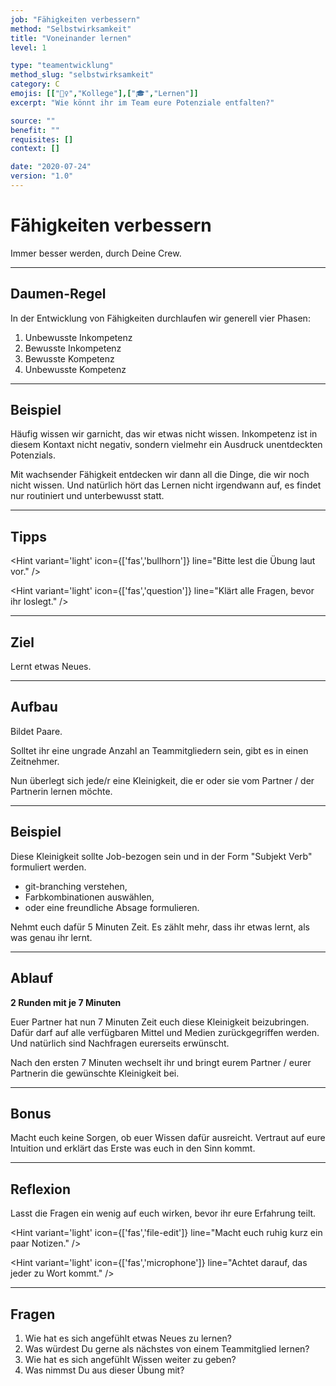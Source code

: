 ```yaml
---
job: "Fähigkeiten verbessern"
method: "Selbstwirksamkeit"
title: "Voneinander lernen"
level: 1

type: "teamentwicklung"
method_slug: "selbstwirksamkeit"
category: C
emojis: [["🦸‍♀️","Kollege"],["🎓","Lernen"]]
excerpt: "Wie könnt ihr im Team eure Potenziale entfalten?"

source: ""
benefit: ""
requisites: []
context: []

date: "2020-07-24"
version: "1.0"
---
```


# <Emoji symbol="🦸‍♀️" label="Kollege"/><Emoji symbol="🎓" label="Lernen"/>
# Fähigkeiten verbessern

Immer besser werden, durch Deine Crew.

---

## Daumen-Regel

In der Entwicklung von Fähigkeiten durchlaufen wir generell vier Phasen:

1. Unbewusste Inkompetenz
2. Bewusste Inkompetenz
3. Bewusste Kompetenz
4. Unbewusste Kompetenz

---

## Beispiel

Häufig wissen wir garnicht, das wir etwas nicht wissen.
Inkompetenz ist in diesem Kontaxt nicht negativ, sondern vielmehr ein Ausdruck unentdeckten Potenzials.

Mit wachsender Fähigkeit entdecken wir dann all die Dinge, die wir noch nicht wissen.
Und natürlich hört das Lernen nicht irgendwann auf, es findet nur routiniert und unterbewusst statt.

---

## Tipps

<Hint variant='light' icon={['fas','bullhorn']}
line="Bitte lest die Übung laut vor."
/>

<Hint variant='light' icon={['fas','question']}
line="Klärt alle Fragen, bevor ihr loslegt."
/>

---

## Ziel

Lernt etwas Neues.

---

## Aufbau

Bildet Paare.

Solltet ihr eine ungrade Anzahl an Teammitgliedern sein, gibt es in einen Zeitnehmer.

Nun überlegt sich jede/r eine Kleinigkeit, die er oder sie vom Partner / der Partnerin lernen möchte.

---

## Beispiel

Diese Kleinigkeit sollte Job-bezogen sein und in der Form "Subjekt Verb" formuliert werden. 

* git-branching verstehen, 
* Farbkombinationen auswählen, 
* oder eine freundliche Absage formulieren.

Nehmt euch dafür 5 Minuten Zeit. Es zählt mehr, dass ihr etwas lernt, als was genau ihr lernt.

---

## Ablauf

**2 Runden mit je 7 Minuten**

Euer Partner hat nun 7 Minuten Zeit euch diese Kleinigkeit beizubringen.
Dafür darf auf alle verfügbaren Mittel und Medien zurückgegriffen werden.
Und natürlich sind Nachfragen eurerseits erwünscht.

Nach den ersten 7 Minuten wechselt ihr und bringt eurem Partner / eurer Partnerin die gewünschte Kleinigkeit bei.

---

## Bonus

Macht euch keine Sorgen, ob euer Wissen dafür ausreicht.
Vertraut auf eure Intuition und erklärt das Erste was euch in den Sinn kommt.

---

## Reflexion

Lasst die Fragen ein wenig auf euch wirken, bevor ihr eure Erfahrung teilt.

<Hint variant='light' icon={['fas','file-edit']}
line="Macht euch ruhig kurz ein paar Notizen."
/>

<Hint variant='light' icon={['fas','microphone']}
line="Achtet darauf, das jeder zu Wort kommt."
/>

---

## Fragen

1. Wie hat es sich angefühlt etwas Neues zu lernen?
2. Was würdest Du gerne als nächstes von einem Teammitglied lernen?
3. Wie hat es sich angefühlt Wissen weiter zu geben?
4. Was nimmst Du aus dieser Übung mit?
